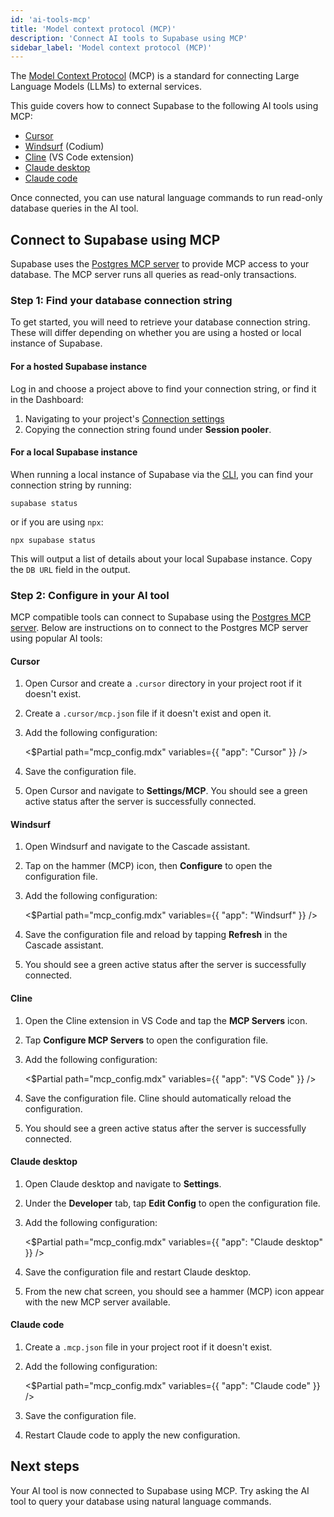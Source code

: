 ```yaml
---
id: 'ai-tools-mcp'
title: 'Model context protocol (MCP)'
description: 'Connect AI tools to Supabase using MCP'
sidebar_label: 'Model context protocol (MCP)'
---
```


The [Model Context Protocol](https://modelcontextprotocol.io/introduction) (MCP) is a standard for connecting Large Language Models (LLMs) to external services.

This guide covers how to connect Supabase to the following AI tools using MCP:

- [Cursor](https://www.cursor.com/)
- [Windsurf](https://docs.codeium.com/windsurf) (Codium)
- [Cline](https://github.com/cline/cline) (VS Code extension)
- [Claude desktop](https://claude.ai/download)
- [Claude code](https://claude.ai/code)

Once connected, you can use natural language commands to run read-only database queries in the AI tool.

## Connect to Supabase using MCP

Supabase uses the [Postgres MCP server](https://github.com/modelcontextprotocol/servers/tree/main/src/postgres) to provide MCP access to your database. The MCP server runs all queries as read-only transactions.

### Step 1: Find your database connection string

To get started, you will need to retrieve your database connection string. These will differ depending on whether you are using a hosted or local instance of Supabase.

#### For a hosted Supabase instance

<ProjectConfigVariables variable="sessionPooler" />

Log in and choose a project above to find your connection string, or find it in the Dashboard:

1. Navigating to your project's [Connection settings](/dashboard/project/_/settings/database?showConnect=true)
1. Copying the connection string found under **Session pooler**.

#### For a local Supabase instance

When running a local instance of Supabase via the [CLI](/docs/reference/cli/introduction), you can find your connection string by running:

```shell
supabase status
```

or if you are using `npx`:

```shell
npx supabase status
```

This will output a list of details about your local Supabase instance. Copy the `DB URL` field in the output.

### Step 2: Configure in your AI tool

MCP compatible tools can connect to Supabase using the [Postgres MCP server](https://github.com/modelcontextprotocol/servers/tree/main/src/postgres). Below are instructions on to connect to the Postgres MCP server using popular AI tools:

#### Cursor

1.  Open Cursor and create a `.cursor` directory in your project root if it doesn't exist.
1.  Create a `.cursor/mcp.json` file if it doesn't exist and open it.
1.  Add the following configuration:

    <$Partial path="mcp_config.mdx" variables={{ "app": "Cursor" }} />

1.  Save the configuration file.

1.  Open Cursor and navigate to **Settings/MCP**. You should see a green active status after the server is successfully connected.

#### Windsurf

1. Open Windsurf and navigate to the Cascade assistant.
1. Tap on the hammer (MCP) icon, then **Configure** to open the configuration file.
1. Add the following configuration:

   <$Partial path="mcp_config.mdx" variables={{ "app": "Windsurf" }} />

1. Save the configuration file and reload by tapping **Refresh** in the Cascade assistant.

1. You should see a green active status after the server is successfully connected.

#### Cline

1. Open the Cline extension in VS Code and tap the **MCP Servers** icon.
1. Tap **Configure MCP Servers** to open the configuration file.
1. Add the following configuration:

   <$Partial path="mcp_config.mdx" variables={{ "app": "VS Code" }} />

1. Save the configuration file. Cline should automatically reload the configuration.

1. You should see a green active status after the server is successfully connected.

#### Claude desktop

1. Open Claude desktop and navigate to **Settings**.
1. Under the **Developer** tab, tap **Edit Config** to open the configuration file.
1. Add the following configuration:

   <$Partial path="mcp_config.mdx" variables={{ "app": "Claude desktop" }} />

1. Save the configuration file and restart Claude desktop.

1. From the new chat screen, you should see a hammer (MCP) icon appear with the new MCP server available.

#### Claude code

1. Create a `.mcp.json` file in your project root if it doesn't exist.
1. Add the following configuration:

   <$Partial path="mcp_config.mdx" variables={{ "app": "Claude code" }} />

1. Save the configuration file.

1. Restart Claude code to apply the new configuration.

## Next steps

Your AI tool is now connected to Supabase using MCP. Try asking the AI tool to query your database using natural language commands.
